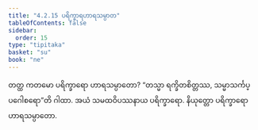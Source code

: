 ```yaml
---
title: "4.2.15 ပရိက္ခာရဟာရသမ္ပာတ"
tableOfContents: false
sidebar:
  order: 15
type: "tipitaka"
basket: "su"
book: "ne"
---
```



<DynamicBreadcrumb />

<Division number="77" book="ne" e="ch" v="27" p="90">

<Paragraph number="537" book="ne">
တတ္ထ ကတမော ပရိက္ခာရော ဟာရသမ္ပာတော?
</Paragraph>

<Paragraph number="538" book="ne">
“တသ္မာ ရက္ခိတစိတ္တဿ, သမ္မာသင်္ကပ္ပဂေါစရော”တိ ဂါထာ. အယံ သမထဝိပဿနာယ ပရိက္ခာရော.

</Paragraph>
</Division>

<Paragraph number="539" type="center" book="ne">
နိယုတ္တော ပရိက္ခာရော ဟာရသမ္ပာတော.
</Paragraph>